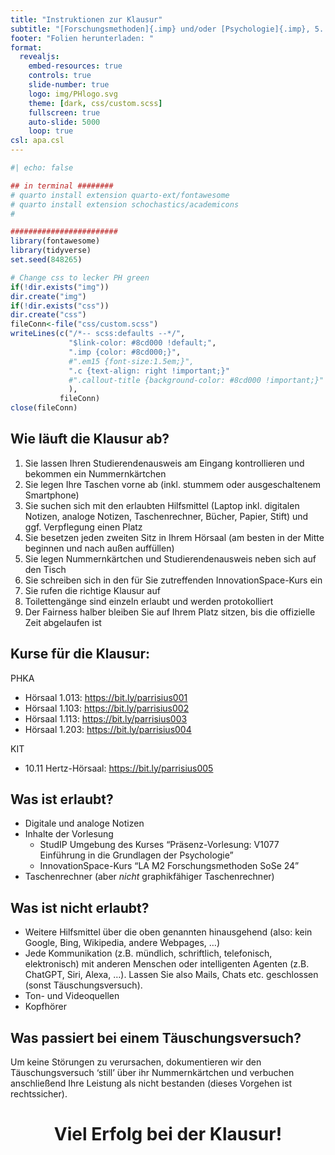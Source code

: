 ---
title: "Instruktionen zur Klausur"
subtitle: "[Forschungsmethoden]{.imp} und/oder [Psychologie]{.imp}, 5. August 2024"
footer: "Folien herunterladen: "
format: 
  revealjs:
    embed-resources: true
    controls: true
    slide-number: true
    logo: img/PHlogo.svg
    theme: [dark, css/custom.scss]
    fullscreen: true
    auto-slide: 5000
    loop: true
csl: apa.csl
---

```{r hidden chunk which creates template stuff}
#| echo: false

## in terminal ########
# quarto install extension quarto-ext/fontawesome
# quarto install extension schochastics/academicons
#

########################
library(fontawesome)
library(tidyverse)
set.seed(848265)

# Change css to lecker PH green
if(!dir.exists("img"))
dir.create("img")
if(!dir.exists("css"))
dir.create("css")
fileConn<-file("css/custom.scss")
writeLines(c("/*-- scss:defaults --*/",
             "$link-color: #8cd000 !default;",
             ".imp {color: #8cd000;}",
             #".em15 {font-size:1.5em;}",
             ".c {text-align: right !important;}"
             #".callout-title {background-color: #8cd000 !important;}"
             ),
           fileConn)
close(fileConn)
```

## Wie läuft die Klausur ab? {.smaller}

(@) Sie lassen Ihren Studierendenausweis am Eingang kontrollieren und bekommen ein Nummernkärtchen
(@) Sie legen Ihre Taschen vorne ab (inkl. stummem oder ausgeschaltenem Smartphone)
(@) Sie suchen sich mit den erlaubten Hilfsmittel (Laptop inkl. digitalen Notizen, analoge Notizen, Taschenrechner, Bücher, Papier, Stift) und ggf. Verpflegung einen Platz
(@) Sie besetzen jeden zweiten Sitz in Ihrem Hörsaal (am besten in der Mitte beginnen und nach außen auffüllen)
(@) Sie legen Nummernkärtchen und Studierendenausweis neben sich auf den Tisch
(@) Sie schreiben sich in den für Sie zutreffenden InnovationSpace-Kurs ein
(@) Sie rufen die [richtige]{.imp} Klausur auf
(@) Toilettengänge sind einzeln erlaubt und werden protokolliert
(@) Der Fairness halber bleiben Sie auf Ihrem Platz sitzen, bis die offizielle Zeit abgelaufen ist


## Kurse für die Klausur:

[PHKA]{.imp}

* Hörsaal [1.013]{.imp}: [https://bit.ly/parrisius001](https://bit.ly/parrisius001){target="_blank"}
* Hörsaal [1.103]{.imp}: [https://bit.ly/parrisius002](https://bit.ly/parrisius002){target="_blank"}
* Hörsaal [1.113]{.imp}: [https://bit.ly/parrisius003](https://bit.ly/parrisius003){target="_blank"}
* Hörsaal [1.203]{.imp}: [https://bit.ly/parrisius004](https://bit.ly/parrisius004){target="_blank"}

[KIT]{.imp}

* 10.11 Hertz-Hörsaal: [https://bit.ly/parrisius005](https://bit.ly/parrisius005){target="_blank"}

## {.smaller}



::: {.callout-note}
## Was ist erlaubt?

* Digitale und analoge Notizen
* Inhalte der Vorlesung
    * StudIP Umgebung des Kurses "Präsenz-Vorlesung: V1077 Einführung in die Grundlagen der Psychologie"
    * InnovationSpace-Kurs "LA M2 Forschungsmethoden SoSe 24"
* Taschenrechner (aber *nicht* graphikfähiger Taschenrechner)
:::

::: {.callout-important}
## Was ist nicht erlaubt?

* Weitere Hilfsmittel über die oben genannten hinausgehend (also: kein Google, Bing, Wikipedia, andere Webpages, ...)
* Jede Kommunikation (z.B. mündlich, schriftlich, telefonisch, elektronisch) mit anderen Menschen oder intelligenten Agenten (z.B. ChatGPT, Siri, Alexa, ...). Lassen Sie also Mails, Chats etc. geschlossen (sonst Täuschungsversuch).
* Ton- und Videoquellen
* Kopfhörer
:::

::: {.callout-warning}
## Was passiert bei einem Täuschungsversuch?
Um keine Störungen zu verursachen, dokumentieren wir den Täuschungsversuch 'still' über ihr Nummernkärtchen und verbuchen anschließend Ihre Leistung als nicht bestanden (dieses Vorgehen ist rechtssicher).
:::

# Viel Erfolg bei der Klausur! {style="text-align: center;"}

